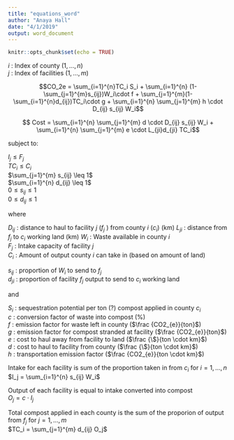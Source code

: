 ```yaml
---
title: "equations_word"
author: "Anaya Hall"
date: "4/1/2019"
output: word_document
---
```


```r
knitr::opts_chunk$set(echo = TRUE)
```

$i$ : Index of county ($1,...,n$)  
$j$ : Index of facilities ($1,...,m$)  

$$CO_2e = \sum_{i=1}^{n}TC_i S_i + \sum_{i=1}^{n} (1-\sum_{j=1}^{m}s_{ij})W_i\cdot f +  \sum_{j=1}^{m}(1-\sum_{i=1}^{n}d_{ij})TC_i\cdot g + \sum_{i=1}^{n} \sum_{j=1}^{m} h \cdot D_{ij} s_{ij} W_i$$

$$ Cost = \sum_{i=1}^{n} \sum_{j=1}^{m} d \cdot D_{ij} s_{ij} W_i +  \sum_{i=1}^{n} \sum_{j=1}^{m} e \cdot L_{ji}d_{ji} TC_i$$

subject to: 

$I_j \leq F_j$  
$TC_i \leq C_i$  
$\sum_{j=1}^{m} s_{ij} \leq 1$  
$\sum_{i=1}^{n} d_{ij} \leq 1$  
$0 \leq s_{ij} \leq 1$  
$0 \leq d_{ij} \leq 1$  

where  

$D_{ij}$ : distance to haul to facility $j$ ($f_j$ ) from county $i$ ($c_i$)  (km)
$L_{ji}$ : distance from $f_j$ to $c_i$ working land  (km)
$W_i$ : Waste available in county $i$  
$F_j$ : Intake capacity of facility $j$  
$C_i$ : Amount of output county $i$ can take in (based on amount of land)  

$s_{ij}$ : proportion of $W_i$ to send to $f_j$  
$d_{ji}$ : proportion of facility $f_j$ output to send to $c_i$ working land  

and 

$S_i$ : sequestration potential per ton (?) compost applied in county $c_i$  
$c$ : conversion factor of waste into compost  (%)  
$f$ : emission factor for waste left in county ($\frac {CO2_{e}}{ton}$)   
$g$ : emission factor for compost stranded at facility  ($\frac {CO2_{e}}{ton}$)   
$e$ : cost to haul away from facility to land  ($\frac {\$}{ton \cdot km}$)  
$d$ : cost to haul to facility from county ($\frac {\$}{ton \cdot km}$)  
$h$ : transportation emission factor ($\frac {CO2_{e}}{ton \cdot km}$)  

Intake for each facility is sum of the proportion taken in from $c_i$ for $i = 1,...,n$  
$I_j = \sum_{i=1}^{n} s_{ij} W_i$ 

Output of each facility is equal to intake converted into compost  
$O_j = c \cdot I_j$  

Total compost applied in each county is the sum of the proporion of output from $f_j$ for $j = 1,...,m$  
$TC_i = \sum_{j=1}^{m} d_{ij} O_j$  

